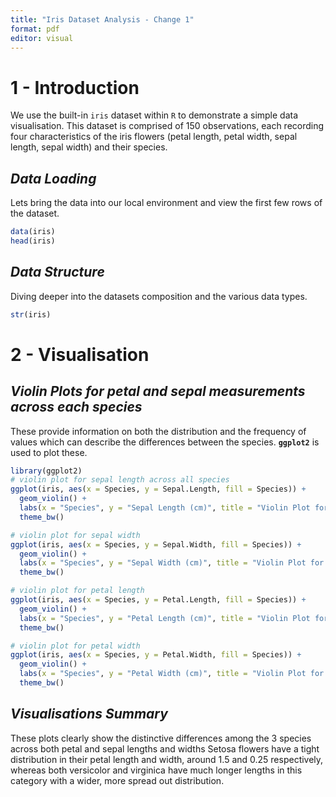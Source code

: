 ---
title: "Iris Dataset Analysis - Change 1"
format: pdf
editor: visual
---

# 1 - Introduction

We use the built-in `iris` dataset within `R` to demonstrate a simple data visualisation. This dataset is comprised of 150 observations, each recording four characteristics of the iris flowers (petal length, petal width, sepal length, sepal width) and their species.

## *Data Loading*

Lets bring the data into our local environment and view the first few rows of the dataset.

```{r, echo = FALSE}
data(iris)
head(iris)
```

## *Data Structure*

Diving deeper into the datasets composition and the various data types.

```{r, echo = FALSE}
str(iris)
```

# 2 - Visualisation

## *Violin Plots for petal and sepal measurements across each species*

These provide information on both the distribution and the frequency of values which can describe the differences between the species. **`ggplot2`** is used to plot these.

```{r, echo = FALSE,message=FALSE,warning=FALSE}
library(ggplot2)
# violin plot for sepal length across all species
ggplot(iris, aes(x = Species, y = Sepal.Length, fill = Species)) +
  geom_violin() +
  labs(x = "Species", y = "Sepal Length (cm)", title = "Violin Plot for Sepal Length") +
  theme_bw()

# violin plot for sepal width 
ggplot(iris, aes(x = Species, y = Sepal.Width, fill = Species)) +
  geom_violin() +
  labs(x = "Species", y = "Sepal Width (cm)", title = "Violin Plot for Sepal Width") +
  theme_bw()

# violin plot for petal length
ggplot(iris, aes(x = Species, y = Petal.Length, fill = Species)) +
  geom_violin() +
  labs(x = "Species", y = "Petal Length (cm)", title = "Violin Plot for Petal Length") +
  theme_bw()

# violin plot for petal width
ggplot(iris, aes(x = Species, y = Petal.Width, fill = Species)) +
  geom_violin() +
  labs(x = "Species", y = "Petal Width (cm)", title = "Violin Plot for Petal Width") +
  theme_bw()
```

## *Visualisations Summary*

These plots clearly show the distinctive differences among the 3 species across both petal and sepal lengths and widths Setosa flowers have a tight distribution in their petal length and width, around 1.5 and 0.25 respectively, whereas both versicolor and virginica have much longer lengths in this category with a wider, more spread out distribution.
